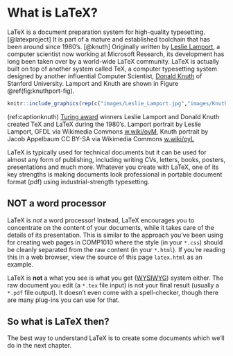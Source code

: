# What is LaTeX? {#latex}

LaTeX is a document preparation system for high-quality typesetting. [@latexproject] It is part of a mature and established toolchain that has been around since 1980's. [@knuth] Originally written by [Leslie Lamport](https://en.wikipedia.org/wiki/Leslie_Lamport), a computer scientist
now working at Microsoft Research, its development has long been taken over by a world-wide LaTeX community. LaTeX is actually built on top of another system called TeX, a computer typesetting system designed by another influential Computer Scientist, [Donald Knuth](https://en.wikipedia.org/wiki/Donald_Knuth) of Stanford University. Lamport and Knuth are shown in Figure \@ref(fig:knuthport-fig).

```r
knitr::include_graphics(rep(c("images/Leslie_Lamport.jpg","images/KnuthAtOpenContentAlliance.jpg"),1))
```
(ref:captionknuth) [Turing award](https://en.wikipedia.org/wiki/Turing_Award) winners Leslie Lamport and Donald Knuth created TeX and LaTeX during the 1980's. Lamport portrait by Leslie Lamport, GFDL via Wikimedia Commons [w.wiki/oyM](https://w.wiki/oyM), Knuth portrait by Jacob Appelbaum CC BY-SA via Wikimedia Commons [w.wiki/oyL](https://w.wiki/oyL)

LaTeX is typically used for technical documents but it can be used for almost any form of publishing, including writing CVs, letters, books, posters, presentations and much more. Whatever you create with LaTeX, one of its key strengths is making documents look professional in portable document format (pdf) using industrial-strength typesetting.

## NOT a word processor  
LaTeX is *not* a word processor! Instead, LaTeX encourages you to concentrate on the content of your documents, while it takes care of the details of its presentation. This is similar to the approach you've been using for creating web pages in COMP1010 where the style (in your `*.css`) should be cleanly separated from the raw content (in your `*.html`). If you're reading this in a web browser, view the source of this page `latex.html` as an example.

LaTeX is **not** a what you see is what you get ([WYSIWYG](https://en.wikipedia.org/wiki/WYSIWYG)) system either. The raw document you edit (a `*.tex` file input) is not your final result (usually a `*.pdf` file output). It doesn't even come with a spell-checker, though there are many plug-ins you can use for that.

## So what is LaTeX then?

The best way to understand LaTeX is to create some documents which we'll do in the next chapter.
